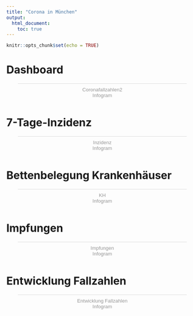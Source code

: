 ```yaml
---
title: "Corona in München"
output: 
  html_document:
    toc: true
---
```


```r
knitr::opts_chunk$set(echo = TRUE)
```

# Dashboard

<div class="infogram-embed" data-id="f7ef47cc-89ac-4979-ba62-6e9621526338" data-type="interactive" data-title="Coronafallzahlen2"></div><script>!function(e,i,n,s){var t="InfogramEmbeds",d=e.getElementsByTagName("script")[0];if(window[t]&&window[t].initialized)window[t].process&&window[t].process();else if(!e.getElementById(n)){var o=e.createElement("script");o.async=1,o.id=n,o.src="https://e.infogram.com/js/dist/embed-loader-min.js",d.parentNode.insertBefore(o,d)}}(document,0,"infogram-async");</script><div style="padding:8px 0;font-family:Arial!important;font-size:13px!important;line-height:15px!important;text-align:center;border-top:1px solid #dadada;margin:0 30px"><a href="https://infogram.com/f7ef47cc-89ac-4979-ba62-6e9621526338" style="color:#989898!important;text-decoration:none!important;" target="_blank">Coronafallzahlen2</a><br><a href="https://infogram.com" style="color:#989898!important;text-decoration:none!important;" target="_blank" rel="nofollow">Infogram</a></div>

# 7-Tage-Inzidenz

<div class="infogram-embed" data-id="d2725960-06c5-4f17-8626-871d208db126" data-type="interactive" data-title="Inzidenz"></div><script>!function(e,i,n,s){var t="InfogramEmbeds",d=e.getElementsByTagName("script")[0];if(window[t]&&window[t].initialized)window[t].process&&window[t].process();else if(!e.getElementById(n)){var o=e.createElement("script");o.async=1,o.id=n,o.src="https://e.infogram.com/js/dist/embed-loader-min.js",d.parentNode.insertBefore(o,d)}}(document,0,"infogram-async");</script><div style="padding:8px 0;font-family:Arial!important;font-size:13px!important;line-height:15px!important;text-align:center;border-top:1px solid #dadada;margin:0 30px"><a href="https://infogram.com/d2725960-06c5-4f17-8626-871d208db126" style="color:#989898!important;text-decoration:none!important;" target="_blank">Inzidenz</a><br><a href="https://infogram.com" style="color:#989898!important;text-decoration:none!important;" target="_blank" rel="nofollow">Infogram</a></div>

# Bettenbelegung Krankenhäuser

<div class="infogram-embed" data-id="5d3ccb05-2c7f-499d-8a62-71c247c30c47" data-type="interactive" data-title="KH"></div><script>!function(e,i,n,s){var t="InfogramEmbeds",d=e.getElementsByTagName("script")[0];if(window[t]&&window[t].initialized)window[t].process&&window[t].process();else if(!e.getElementById(n)){var o=e.createElement("script");o.async=1,o.id=n,o.src="https://e.infogram.com/js/dist/embed-loader-min.js",d.parentNode.insertBefore(o,d)}}(document,0,"infogram-async");</script><div style="padding:8px 0;font-family:Arial!important;font-size:13px!important;line-height:15px!important;text-align:center;border-top:1px solid #dadada;margin:0 30px"><a href="https://infogram.com/5d3ccb05-2c7f-499d-8a62-71c247c30c47" style="color:#989898!important;text-decoration:none!important;" target="_blank">KH</a><br><a href="https://infogram.com" style="color:#989898!important;text-decoration:none!important;" target="_blank" rel="nofollow">Infogram</a></div>

# Impfungen

<div class="infogram-embed" data-id="a297bc12-7ed7-444c-8766-879afa651248" data-type="interactive" data-title="Impfungen"></div><script>!function(e,i,n,s){var t="InfogramEmbeds",d=e.getElementsByTagName("script")[0];if(window[t]&&window[t].initialized)window[t].process&&window[t].process();else if(!e.getElementById(n)){var o=e.createElement("script");o.async=1,o.id=n,o.src="https://e.infogram.com/js/dist/embed-loader-min.js",d.parentNode.insertBefore(o,d)}}(document,0,"infogram-async");</script><div style="padding:8px 0;font-family:Arial!important;font-size:13px!important;line-height:15px!important;text-align:center;border-top:1px solid #dadada;margin:0 30px"><a href="https://infogram.com/a297bc12-7ed7-444c-8766-879afa651248" style="color:#989898!important;text-decoration:none!important;" target="_blank">Impfungen</a><br><a href="https://infogram.com" style="color:#989898!important;text-decoration:none!important;" target="_blank" rel="nofollow">Infogram</a></div>

# Entwicklung Fallzahlen

<div class="infogram-embed" data-id="ca8ee54c-4180-4beb-8b2d-91a42ed3577f" data-type="interactive" data-title="Entwicklung Fallzahlen"></div><script>!function(e,i,n,s){var t="InfogramEmbeds",d=e.getElementsByTagName("script")[0];if(window[t]&&window[t].initialized)window[t].process&&window[t].process();else if(!e.getElementById(n)){var o=e.createElement("script");o.async=1,o.id=n,o.src="https://e.infogram.com/js/dist/embed-loader-min.js",d.parentNode.insertBefore(o,d)}}(document,0,"infogram-async");</script><div style="padding:8px 0;font-family:Arial!important;font-size:13px!important;line-height:15px!important;text-align:center;border-top:1px solid #dadada;margin:0 30px"><a href="https://infogram.com/ca8ee54c-4180-4beb-8b2d-91a42ed3577f" style="color:#989898!important;text-decoration:none!important;" target="_blank">Entwicklung Fallzahlen</a><br><a href="https://infogram.com" style="color:#989898!important;text-decoration:none!important;" target="_blank" rel="nofollow">Infogram</a></div>
